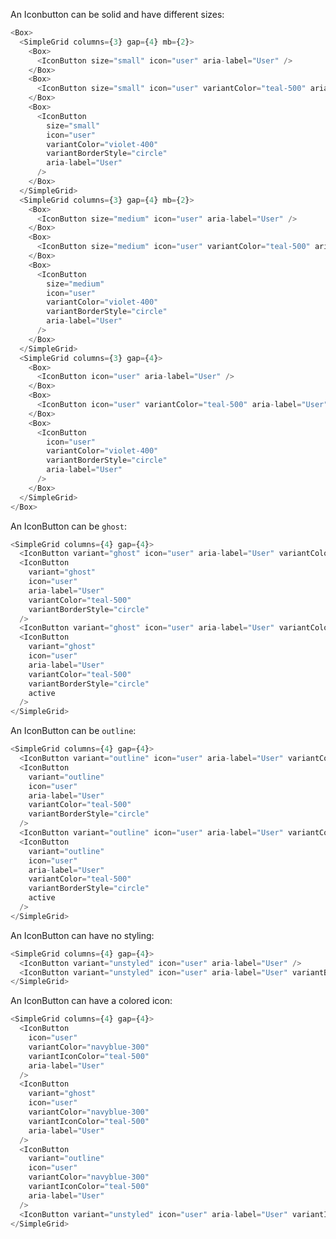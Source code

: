 An Iconbutton can be solid and have different sizes:

```typescript jsx
<Box>
  <SimpleGrid columns={3} gap={4} mb={2}>
    <Box>
      <IconButton size="small" icon="user" aria-label="User" />
    </Box>
    <Box>
      <IconButton size="small" icon="user" variantColor="teal-500" aria-label="User" />
    </Box>
    <Box>
      <IconButton
        size="small"
        icon="user"
        variantColor="violet-400"
        variantBorderStyle="circle"
        aria-label="User"
      />
    </Box>
  </SimpleGrid>
  <SimpleGrid columns={3} gap={4} mb={2}>
    <Box>
      <IconButton size="medium" icon="user" aria-label="User" />
    </Box>
    <Box>
      <IconButton size="medium" icon="user" variantColor="teal-500" aria-label="User" />
    </Box>
    <Box>
      <IconButton
        size="medium"
        icon="user"
        variantColor="violet-400"
        variantBorderStyle="circle"
        aria-label="User"
      />
    </Box>
  </SimpleGrid>
  <SimpleGrid columns={3} gap={4}>
    <Box>
      <IconButton icon="user" aria-label="User" />
    </Box>
    <Box>
      <IconButton icon="user" variantColor="teal-500" aria-label="User" />
    </Box>
    <Box>
      <IconButton
        icon="user"
        variantColor="violet-400"
        variantBorderStyle="circle"
        aria-label="User"
      />
    </Box>
  </SimpleGrid>
</Box>
```

An IconButton can be `ghost`:

```typescript jsx
<SimpleGrid columns={4} gap={4}>
  <IconButton variant="ghost" icon="user" aria-label="User" variantColor="navyblue-300" />
  <IconButton
    variant="ghost"
    icon="user"
    aria-label="User"
    variantColor="teal-500"
    variantBorderStyle="circle"
  />
  <IconButton variant="ghost" icon="user" aria-label="User" variantColor="navyblue-300" active />
  <IconButton
    variant="ghost"
    icon="user"
    aria-label="User"
    variantColor="teal-500"
    variantBorderStyle="circle"
    active
  />
</SimpleGrid>
```

An IconButton can be `outline`:

```typescript jsx
<SimpleGrid columns={4} gap={4}>
  <IconButton variant="outline" icon="user" aria-label="User" variantColor="navyblue-300" />
  <IconButton
    variant="outline"
    icon="user"
    aria-label="User"
    variantColor="teal-500"
    variantBorderStyle="circle"
  />
  <IconButton variant="outline" icon="user" aria-label="User" variantColor="navyblue-300" active />
  <IconButton
    variant="outline"
    icon="user"
    aria-label="User"
    variantColor="teal-500"
    variantBorderStyle="circle"
    active
  />
</SimpleGrid>
```

An IconButton can have no styling:

```typescript jsx
<SimpleGrid columns={4} gap={4}>
  <IconButton variant="unstyled" icon="user" aria-label="User" />
  <IconButton variant="unstyled" icon="user" aria-label="User" variantBorderStyle="circle" />
</SimpleGrid>
```

An IconButton can have a colored icon:

```typescript jsx
<SimpleGrid columns={4} gap={4}>
  <IconButton
    icon="user"
    variantColor="navyblue-300"
    variantIconColor="teal-500"
    aria-label="User"
  />
  <IconButton
    variant="ghost"
    icon="user"
    variantColor="navyblue-300"
    variantIconColor="teal-500"
    aria-label="User"
  />
  <IconButton
    variant="outline"
    icon="user"
    variantColor="navyblue-300"
    variantIconColor="teal-500"
    aria-label="User"
  />
  <IconButton variant="unstyled" icon="user" aria-label="User" variantIconColor="teal-500" />
</SimpleGrid>
```
